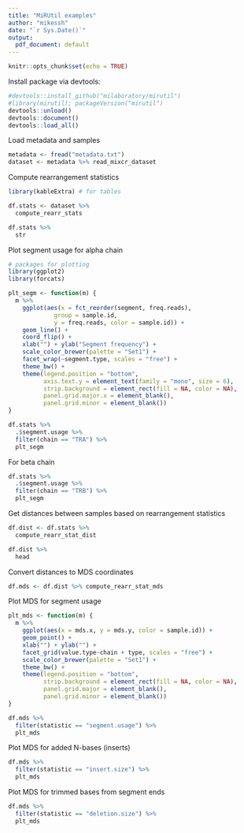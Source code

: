 ```yaml
---
title: "MiRUtil examples"
author: "mikessh"
date: "`r Sys.Date()`"
output:
  pdf_document: default
---
```


```r
knitr::opts_chunk$set(echo = TRUE)
```

Install package via devtools:

```r
#devtools::install_github("milaboratory/mirutil")
#library(mirutil); packageVersion("mirutil")
devtools::unload()
devtools::document()
devtools::load_all()
```

Load metadata and samples

```r
metadata <- fread("metadata.txt")
dataset <- metadata %>% read_mixcr_dataset
```

Compute rearrangement statistics

```r
library(kableExtra) # for tables

df.stats <- dataset %>%
  compute_rearr_stats

df.stats %>%
  str
```

Plot segment usage for alpha chain

```r
# packages for plotting
library(ggplot2)
library(forcats) 

plt_segm <- function(m) {
  m %>%
    ggplot(aes(x = fct_reorder(segment, freq.reads), 
             group = sample.id,
             y = freq.reads, color = sample.id)) +
    geom_line() +
    coord_flip() +
    xlab("") + ylab("Segment frequency") +
    scale_color_brewer(palette = "Set1") +
    facet_wrap(~segment.type, scales = "free") +
    theme_bw() +
    theme(legend.position = "bottom",
          axis.text.y = element_text(family = "mono", size = 6),
          strip.background = element_rect(fill = NA, color = NA),
          panel.grid.major.x = element_blank(),
          panel.grid.minor = element_blank())
}

df.stats %>%
  .$segment.usage %>%
  filter(chain == "TRA") %>%
  plt_segm
```

For beta chain

```r
df.stats %>%
  .$segment.usage %>%
  filter(chain == "TRB") %>%
  plt_segm
```

Get distances between samples based on rearrangement statistics

```r
df.dist <- df.stats %>%
  compute_rearr_stat_dist

df.dist %>%
  head
```

Convert distances to MDS coordinates

```r
df.mds <- df.dist %>% compute_rearr_stat_mds
```

Plot MDS for segment usage

```r
plt_mds <- function(m) {
  m %>%
    ggplot(aes(x = mds.x, y = mds.y, color = sample.id)) +
    geom_point() +
    xlab("") + ylab("") +
    facet_grid(value.type~chain + type, scales = "free") +
    scale_color_brewer(palette = "Set1") +
    theme_bw() +
    theme(legend.position = "bottom",
          strip.background = element_rect(fill = NA, color = NA),
          panel.grid.major = element_blank(),
          panel.grid.minor = element_blank())
}

df.mds %>%
  filter(statistic == "segment.usage") %>%
  plt_mds
```

Plot MDS for added N-bases (inserts)

```r
df.mds %>%
  filter(statistic == "insert.size") %>%
  plt_mds
```

Plot MDS for trimmed bases from segment ends

```r
df.mds %>%
  filter(statistic == "deletion.size") %>%
  plt_mds
```
